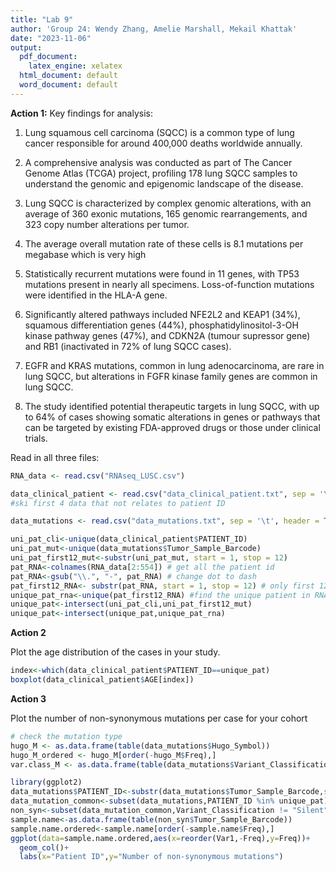 ---
title: "Lab 9"
author: 'Group 24: Wendy Zhang, Amelie Marshall, Mekail Khattak'
date: "2023-11-06"
output:
  pdf_document:
    latex_engine: xelatex
  html_document: default
  word_document: default
---
**Action 1:**
Key findings for analysis:

1. Lung squamous cell carcinoma (SQCC) is a common type of lung cancer responsible for around 400,000 deaths worldwide annually.

2. A comprehensive analysis was conducted as part of The Cancer Genome Atlas (TCGA) project, profiling 178 lung SQCC samples to understand the genomic and epigenomic landscape of the disease.

3. Lung SQCC is characterized by complex genomic alterations, with an average of 360 exonic mutations, 165 genomic rearrangements, and 323 copy number alterations per tumor.

4. The average overall mutation rate of these cells is 8.1 mutations per megabase which is very high

5. Statistically recurrent mutations were found in 11 genes, with TP53 mutations present in nearly all specimens. Loss-of-function mutations were identified in the HLA-A gene.

6. Significantly altered pathways included NFE2L2 and KEAP1 (34%), squamous differentiation genes (44%), phosphatidylinositol-3-OH kinase pathway genes (47%), and CDKN2A (tumour supressor gene) and RB1 (inactivated in 72% of lung SQCC cases).

7. EGFR and KRAS mutations, common in lung adenocarcinoma, are rare in lung SQCC, but alterations in FGFR kinase family genes are common in lung SQCC.

8. The study identified potential therapeutic targets in lung SQCC, with up to 64% of cases showing somatic alterations in genes or pathways that can be targeted by existing FDA-approved drugs or those under clinical trials.


Read in all three files:

```{r}
RNA_data <- read.csv("RNAseq_LUSC.csv")
```

```{r}
data_clinical_patient <- read.csv("data_clinical_patient.txt", sep = '\t', header = TRUE, skip = 4) 
#ski first 4 data that not relates to patient ID

data_mutations <- read.csv("data_mutations.txt", sep = '\t', header = TRUE )

```

```{r}
uni_pat_cli<-unique(data_clinical_patient$PATIENT_ID)
uni_pat_mut<-unique(data_mutations$Tumor_Sample_Barcode)
uni_pat_first12_mut<-substr(uni_pat_mut, start = 1, stop = 12)
pat_RNA<-colnames(RNA_data[2:554]) # get all the patient id
pat_RNA<-gsub("\\.", "-", pat_RNA) # change dot to dash
pat_first12_RNA<- substr(pat_RNA, start = 1, stop = 12) # only first 12 characters
unique_pat_rna<-unique(pat_first12_RNA) #find the unique patient in RNA dataset
unique_pat<-intersect(uni_pat_cli,uni_pat_first12_mut)
unique_pat<-intersect(unique_pat,unique_pat_rna)
```

**Action 2**

Plot the age distribution of the cases in your study.

```{r}
index<-which(data_clinical_patient$PATIENT_ID==unique_pat)
boxplot(data_clinical_patient$AGE[index])

```

**Action 3**

Plot the number of non-synonymous mutations per case for your cohort

```{r}
# check the mutation type
hugo_M <- as.data.frame(table(data_mutations$Hugo_Symbol))
hugo_M_ordered <- hugo_M[order(-hugo_M$Freq),]
var.class_M <- as.data.frame(table(data_mutations$Variant_Classification))
```

```{r}
library(ggplot2)
data_mutations$PATIENT_ID<-substr(data_mutations$Tumor_Sample_Barcode,start=1,stop=12)
data_mutation_common<-subset(data_mutations,PATIENT_ID %in% unique_pat)
non_syn<-subset(data_mutation_common,Variant_Classification != "Silent")
sample.name<-as.data.frame(table(non_syn$Tumor_Sample_Barcode))
sample.name.ordered<-sample.name[order(-sample.name$Freq),]
ggplot(data=sample.name.ordered,aes(x=reorder(Var1,-Freq),y=Freq))+
  geom_col()+
  labs(x="Patient ID",y="Number of non-synonymous mutations")
```


